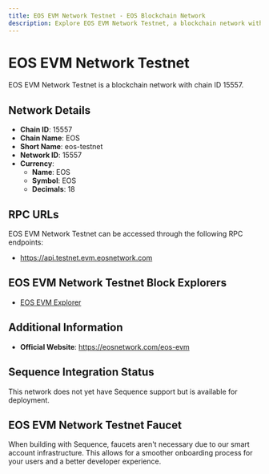 ```yaml
--- 
title: EOS EVM Network Testnet - EOS Blockchain Network
description: Explore EOS EVM Network Testnet, a blockchain network with chain ID 15557. Learn about its native currency, EOS, and how to interact with the network.
---
```


# EOS EVM Network Testnet

EOS EVM Network Testnet is a blockchain network with chain ID 15557.

## Network Details

- **Chain ID**: 15557
- **Chain Name**: EOS
- **Short Name**: eos-testnet
- **Network ID**: 15557
- **Currency**: 
  - **Name**: EOS
  - **Symbol**: EOS
  - **Decimals**: 18

## RPC URLs

EOS EVM Network Testnet can be accessed through the following RPC endpoints:

- https://api.testnet.evm.eosnetwork.com

## EOS EVM Network Testnet Block Explorers

- [EOS EVM Explorer](https://explorer.testnet.evm.eosnetwork.com)

## Additional Information

- **Official Website**: https://eosnetwork.com/eos-evm

## Sequence Integration Status

This network does not yet have Sequence support but is available for deployment.

## EOS EVM Network Testnet Faucet

When building with Sequence, faucets aren't necessary due to our smart account infrastructure. This allows for a smoother onboarding process for your users and a better developer experience.
